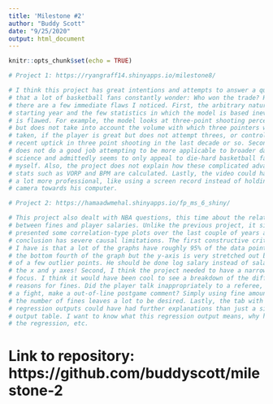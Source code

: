 ```yaml
---
title: 'Milestone #2'
author: "Buddy Scott"
date: "9/25/2020"
output: html_document
---
```


```r
knitr::opts_chunk$set(echo = TRUE)
```

```r
# Project 1: https://ryangraff14.shinyapps.io/milestone8/ 

# I think this project has great intentions and attempts to answer a question
# that a lot of basketball fans constantly wonder: Who won the trade? However,
# there are a few immediate flaws I noticed. First, the arbitrary nature of the
# starting year and the few statistics in which the model is based inevitably
# is flawed. For example, the model looks at three-point shooting percentage, 
# but does not take into account the volume with which three pointers were 
# taken, if the player is great but does not attempt threes, or control for the 
# recent uptick in three point shooting in the last decade or so. Secondly, it 
# does not do a good job attempting to be more applicable to broader data 
# science and admittedly seems to only appeal to die-hard basketball fans like 
# myself. Also, the project does not explain how these complicated advanced 
# stats such as VORP and BPM are calculated. Lastly, the video could have been 
# a lot more professional, like using a screen record instead of holding a 
# camera towards his computer.
```

```r
# Project 2: https://hamaadwmehal.shinyapps.io/fp_ms_6_shiny/

# This project also dealt with NBA questions, this time about the relationship
# between fines and player salaries. Unlike the previous project, it simply
# presented some correlation-type plots over the last couple of years and its 
# conclusion has severe causal limitations. The first constructive criticism 
# I have is that a lot of the graphs have roughly 95% of the data points in 
# the bottom fourth of the graph but the y-axis is very stretched out because 
# of a few outlier points. He should be done log salary instead of salary for
# the x and y axes! Second, I think the project needed to have a narrower
# focus. I think it would have been cool to see a breakdown of the different
# reasons for fines. Did the player talk inappropriately to a referee, get into
# a fight, make a out-of-line postgame comment? Simply using fine amount and
# the number of fines leaves a lot to be desired. Lastly, the tab with the 
# regression outputs could have had further explanations than just a simple
# output table. I want to know what this regression output means, why he ran 
# the regression, etc.

```

# Link to repository: https://github.com/buddyscott/milestone-2

